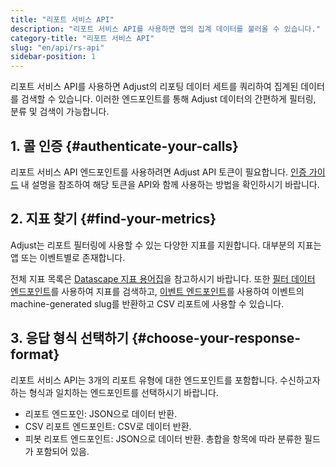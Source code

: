 ```yaml
---
title: "리포트 서비스 API"
description: "리포트 서비스 API를 사용하면 앱의 집계 데이터를 불러올 수 있습니다."
category-title: "리포트 서비스 API"
slug: "en/api/rs-api"
sidebar-position: 1
---
```

리포트 서비스 API를 사용하면 Adjust의 리포팅 데이터 세트를 쿼리하여 집계된 데이터를 검색할 수 있습니다. 이러한 엔드포인트를 통해 Adjust 데이터의 간편하게 필터링, 분류 및 검색이 가능합니다.

1\. 콜 인증 \{\#authenticate\-your\-calls\}
----------------------------------------------

리포트 서비스 API 엔드포인트를 사용하려면 Adjust API 토큰이 필요합니다. [인증 가이드](/en/api/rs-api/authentication) 내 설명을 참조하여 해당 토큰을 API와 함께 사용하는 방법을 확인하시기 바랍니다.

2\. 지표 찾기 \{\#find\-your\-metrics\}
-----------------------------------------

Adjust는 리포트 필터링에 사용할 수 있는 다양한 지표를 지원합니다. 대부분의 지표는 앱 또는 이벤트별로 존재합니다.

전체 지표 목록은 [Datascape 지표 용어집](https://help.adjust.com/en/article/datascape-metrics-glossary)을 참고하시기 바랍니다. 또한 [필터 데이터 엔드포인트](/en/api/rs-api/filters-data)를 사용하여 지표를 검색하고, [이벤트 엔드포인트](/en/api/rs-api/events)를 사용하여 이벤트의 machine\-generated slug를 반환하고 CSV 리포트에 사용할 수 있습니다.

3\. 응답 형식 선택하기 \{\#choose\-your\-response\-format\}
----------------------------------------------------------

리포트 서비스 API는 3개의 리포트 유형에 대한 엔드포인트를 포함합니다. 수신하고자 하는 형식과 일치하는 엔드포인트를 선택하시기 바랍니다.

* 리포트 엔드포인: JSON으로 데이터 반환.
* CSV 리포트 엔드포인트: CSV로 데이터 반환.
* 피봇 리포트 엔드포인트: JSON으로 데이터 반환. 총합을 항목에 따라 분류한 필드가 포함되어 있음.

